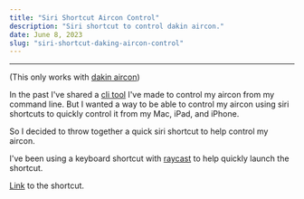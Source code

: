 ```yaml
---
title: "Siri Shortcut Aircon Control"
description: "Siri shortcut to control dakin aircon."
date: June 8, 2023
slug: "siri-shortcut-daking-aircon-control"
---
```

---

(This only works with [dakin aircon](https://www.daikin.co.uk/en_gb/residential.html))

In the past I've shared a [cli tool](https://github.com/skykosiner/dakin-aircon-golang/tree/master) I've made to control my aircon from my command line. But I wanted a way to be able to control my aircon using siri shortcuts to quickly control it from my Mac, iPad, and iPhone.

So I decided to throw together a quick siri shortcut to help control my aircon.

I've been using a keyboard shortcut with [raycast](https://www.raycast.com/) to help quickly launch the shortcut.

[Link](https://www.icloud.com/shortcuts/8679661ae65d4c3f973e57ec8eb609f4) to the shortcut.
